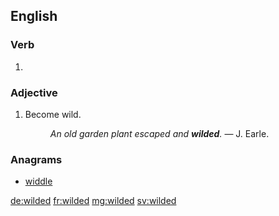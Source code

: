 ==English==

===Verb===
{{head|en}}

# {{en-past of|wild}}

===Adjective===
{{en-adj}}

# Become wild.
#: ''An old garden plant escaped and '''wilded'''.'' &mdash; J. Earle.

===Anagrams===
* [[widdle#English|widdle]]

[[de:wilded]]
[[fr:wilded]]
[[mg:wilded]]
[[sv:wilded]]